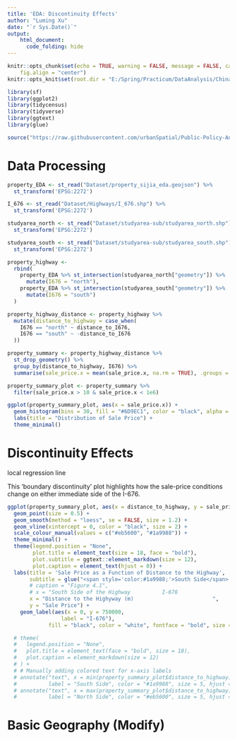 ```yaml
---
title: 'EDA: Discontinuity Effects'
author: "Luming Xu"
date: "`r Sys.Date()`"
output:
    html_document:
      code_folding: hide
---
```


```r
knitr::opts_chunk$set(echo = TRUE, warning = FALSE, message = FALSE, cache = FALSE, fig.show = "asis",
    fig.align = "center")
knitr::opts_knit$set(root.dir = "E:/Spring/Practicum/DataAnalysis/Chinatown")

library(sf)
library(ggplot2)
library(tidycensus)
library(tidyverse)
library(ggtext)
library(glue)

source("https://raw.githubusercontent.com/urbanSpatial/Public-Policy-Analytics-Landing/master/functions.r")
```

# Data Processing

```r
property_EDA <- st_read("Dataset/property_sijia_eda.geojson") %>%
  st_transform('EPSG:2272')

I_676 <- st_read("Dataset/Highways/I_676.shp") %>%
  st_transform('EPSG:2272')

studyarea_north <- st_read("Dataset/studyarea-sub/studyarea_north.shp") %>%
  st_transform('EPSG:2272')

studyarea_south <- st_read("Dataset/studyarea-sub/studyarea_south.shp") %>%
  st_transform('EPSG:2272')

```

```r
property_highway <- 
  rbind(
    property_EDA %>% st_intersection(studyarea_north["geometry"]) %>%
      mutate(I676 = "north"),
    property_EDA %>% st_intersection(studyarea_south["geometry"]) %>%
      mutate(I676 = "south")
  )

property_highway_distance <- property_highway %>%
  mutate(distance_to_highway = case_when(
    I676 == "north" ~ distance_to_I676,
    I676 == "south" ~ -distance_to_I676
  ))

property_summary <- property_highway_distance %>%
  st_drop_geometry() %>%
  group_by(distance_to_highway, I676) %>%
  summarise(sale_price.x = mean(sale_price.x, na.rm = TRUE), .groups = "drop")

property_summary_plot <- property_summary %>%
  filter(sale_price.x > 10 & sale_price.x < 1e6)
```

```r
ggplot(property_summary_plot, aes(x = sale_price.x)) +
  geom_histogram(bins = 30, fill = "#6D9EC1", color = "black", alpha = 0.5) +
  labs(title = "Distribution of Sale Price") +
  theme_minimal()
```

# Discontinuity Effects

local regression line

This ‘boundary discontinuity’ plot highlights how the sale-price conditions change on either immediate side of the I-676.

```r
ggplot(property_summary_plot, aes(x = distance_to_highway, y = sale_price.x, color = I676)) +
  geom_point(size = 0.5) +
  geom_smooth(method = "loess", se = FALSE, size = 1.2) +
  geom_vline(xintercept = 0, color = "black", size = 2) +
  scale_colour_manual(values = c("#eb5600", "#1a9988")) +
  theme_minimal() +
  theme(legend.position = "None",
        plot.title = element_text(size = 18, face = "bold"),
        plot.subtitle = ggtext::element_markdown(size = 12),
        plot.caption = element_text(hjust = 0)) +
  labs(title = 'Sale Price as a Function of Distance to the Highway', 
       subtitle = glue("<span style='color:#1a9988;'>South Side</span> vs. <span style='color:#eb5600;'>North Side</span>"),
       # caption = "Figure 4.1",
       # x = "South Side of the Highway          I-676                                     North Side of the Highway",
       x = "Distance to the Highyway (m)                         ",
       y = "Sale Price") +
    geom_label(aes(x = 0, y = 750000,
                 label = "I-676"),
             fill = "black", color = "white", fontface = "bold", size = 5)

  # theme(
  #   legend.position = "None",
  #   plot.title = element_text(face = "bold", size = 18),
  #   plot.caption = element_markdown(size = 12)
  # ) +
  # # Manually adding colored text for x-axis labels
  # annotate("text", x = min(property_summary_plot$distance_to_highway), y = 750000, 
  #          label = "South Side", color = "#1a9988", size = 5, hjust = 0) +
  # annotate("text", x = max(property_summary_plot$distance_to_highway), y = 750000, 
  #          label = "North Side", color = "#eb5600", size = 5, hjust = 1) +


```

# Basic Geography (Modify)

```r

```


